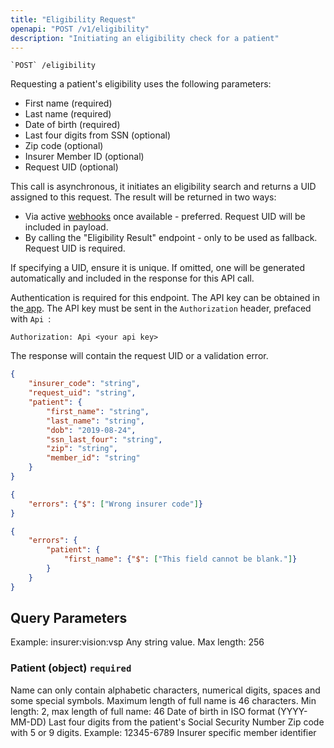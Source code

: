 ```yaml
---
title: "Eligibility Request"
openapi: "POST /v1/eligibility"
description: "Initiating an eligibility check for a patient"
---
```


```
`POST` /eligibility
```

Requesting a patient's eligibility uses the following parameters:

- First name (required)
- Last name (required)
- Date of birth (required)
- Last four digits from SSN (optional)
- Zip code (optional)
- Insurer Member ID (optional)
- Request UID (optional)

This call is asynchronous, it initiates an eligibility search and returns a UID assigned to this request. The result will be returned in two ways:

- Via active [webhooks](https://provider.anagram.care/webhooks) once available - preferred. Request UID will be included in payload.
- By calling the "Eligibility Result" endpoint - only to be used as fallback. Request UID is required.

If specifying a UID, ensure it is unique. If omitted, one will be generated automatically and included in the response for this API call.

Authentication is required for this endpoint. The API key can be obtained in the[ app](https://provider.anagram.care/). The API key must be sent in the `Authorization` header, prefaced with `Api `:

`Authorization: Api <your api key>`

The response will contain the request UID or a validation error.

<RequestExample>

```json Request Example
{
	"insurer_code": "string",
	"request_uid": "string",
	"patient": {
		"first_name": "string",
		"last_name": "string",
		"dob": "2019-08-24",
		"ssn_last_four": "string",
		"zip": "string",
		"member_id": "string"
	}
}
```

</RequestExample>

<ResponseExample>

```json error
{
    "errors": {"$": ["Wrong insurer code"]}
}
```


```json error 2
{
    "errors": {
        "patient": {
            "first_name": {"$": ["This field cannot be blank."]}
        }
    }
}
```

</ResponseExample>

## Query Parameters

<ParamField query="insurer_code" path="insurer_code" header="something" type="string" required="required">
  Example: insurer:vision:vsp
</ParamField>

<ParamField query="request_uid" path="request_uid" type="string">
  Any string value. Max length: 256
</ParamField>

### Patient (object) `required`

<ParamField query="first_name" path="first_name" type="string" required="required">
  Name can only contain alphabetic characters, numerical digits, spaces and some special symbols. Maximum length of full name is 46 characters.
</ParamField>

<ParamField query="last_name" path="last_name" type="string" required="required">
  Min length: 2, max length of full name: 46
</ParamField>

<ParamField query="dob" path="dob" type="string <date>" required="required">
  Date of birth in ISO format (YYYY-MM-DD)
</ParamField>

<ParamField query="ssn_last_four" path="ssn_last_four" type="string">
  Last four digits from the patient's Social Security Number
</ParamField>

<ParamField query="zip" path="zip" type="string">
  Zip code with 5 or 9 digits. Example: 12345-6789
</ParamField>

<ParamField query="member_id" path="member_id" type="string">
  Insurer specific member identifier
</ParamField>